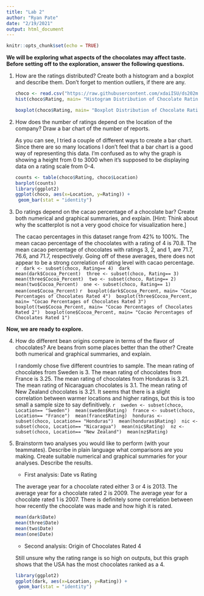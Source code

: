 ```yaml
---
title: "Lab 2"
author: "Ryan Pate"
date: "2/19/2021"
output: html_document
---
```


```r
knitr::opts_chunk$set(echo = TRUE)
```

**We will be exploring what aspects of the chocolates may affect taste. Before setting off to the exploration, answer the following questions.**

1. How are the ratings distributed? Create both a histogram and a boxplot and describe them. Don’t forget to mention outliers, if there are any.

    ```r
    choco <- read.csv("https://raw.githubusercontent.com/xdaiISU/ds202materials/master/hwlabs/data/choco.csv") 
    hist(choco$Rating, main= "Histogram Distribution of Chocolate Ratings", ylab= "Frequency", xlab= "Rating", breaks= 12)
    ```
    ```r
    boxplot(choco$Rating, main= "Boxplot Distribution of Chocolate Rating")
    ```
               
2. How does the number of ratings depend on the location of the company? Draw a bar chart of the number of reports.

    As you can see, I tried a couple of different ways to create a bar chart. Since there are so many locations I don't feel that a bar chart is a good way of representing this data. I'm confused as to why the graph is showing a height from 0 to 3000 when it's supposed to be displaying data on a rating scale from 0-4.

    ```r
    counts <- table(choco$Rating, choco$Location)
    barplot(counts)
    library(ggplot2)
    ggplot(choco, aes(x=Location, y=Rating)) + 
  geom_bar(stat = "identity")
    ```

3. Do ratings depend on the cacao percentage of a chocolate bar? Create both numerical and graphical summaries, and explain. [Hint: Think about why the scatterplot is not a very good choice for visualization here.]

    The cacao percentages in this dataset range from 42% to 100%. The mean cacao percentage of the chocolates with a rating of 4 is 70.8. The mean cacao percentage of chocolates with ratings 3, 2, and 1, are 71.7, 76.6, and 71.7, respectively. Going off of these averages, there does not appear to be a strong correlation of rating level with cacao percentage. 
    ```r
    dark <- subset(choco, Rating== 4)
    dark
    mean(dark$Cocoa_Percent)
    three <- subset(choco, Rating== 3)
    mean(three$Cocoa_Percent)
    two <- subset(choco, Rating== 2)
    mean(two$Cocoa_Percent)
    one <- subset(choco, Rating== 1)
    mean(one$Cocoa_Percent)
    ```
    ```r
    boxplot(dark$Cocoa_Percent, main= "Cocao Percentages of Chocolates Rated 4")
    boxplot(three$Cocoa_Percent, main= "Cocao Percentages of Chocolates Rated 3")
    boxplot(two$Cocoa_Percent, main= "Cocao Percentages of Chocolates Rated 2")
    boxplot(one$Cocoa_Percent, main= "Cocao Percentages of Chocolates Rated 1")
    ```
    

**Now, we are ready to explore.**

4. How do different bean origins compare in terms of the flavor of chocolates? Are beans from some places better than the other? Create both numerical and graphical summaries, and explain.

    I randomly chose five different countries to sample. The mean rating of chocolates from Sweden is 3. The mean rating of chocolates from France is 3.25. The mean rating of chocolates from Honduras is 3.21. The mean rating of Nicaraguan chocolates is 3.1. The mean rating of New Zealand chocolates is 3.21. It seems that there is a slight correlation between warmer locations and higher ratings, but this is too small a sample size to say definitively. 
    ```r
    sweden <- subset(choco, Location== "Sweden")
    mean(sweden$Rating)
    france <- subset(choco, Location== "France")
    mean(france$Rating)
    honduras <- subset(choco, Location== "Honduras")
    mean(honduras$Rating)
    nic <- subset(choco, Location== "Nicaragua")
    mean(nic$Rating)
    nz <- subset(choco, Location== "New Zealand")
    mean(nz$Rating)
    ```

5. Brainstorm two analyses you would like to perform (with your teammates). Describe in plain language what comparisons are you making. Create suitable numerical and graphical summaries for your analyses. Describe the results.

    - First analysis: Date vs Rating
    
    The average year for a chocolate rated either 3 or 4 is 2013. The average year for a chocolate rated 2 is 2009. The average year for a chocolate rated 1 is 2007. There is definitely some correlation between how recently the chocolate was made and how high it is rated.
    
    ```r
    mean(dark$Date)
    mean(three$Date)
    mean(two$Date)
    mean(one$Date)
    ```
    
    - Second analysis: Origin of Chocolates Rated 4
    
    Still unsure why the rating range is so high on outputs, but this graph shows that the USA has the most chocolates ranked as a 4.
    
    ```r
    library(ggplot2)
    ggplot(dark, aes(x=Location, y=Rating)) + 
  geom_bar(stat = "identity")
    ```

